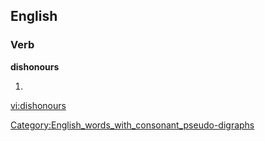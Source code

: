 ==English==
[[Category:English_words_with_consonant_pseudo-digraphs]]

===Verb===
'''dishonours'''

# {{third-person singular of|[[dishonour]]}}

[[vi:dishonours]]